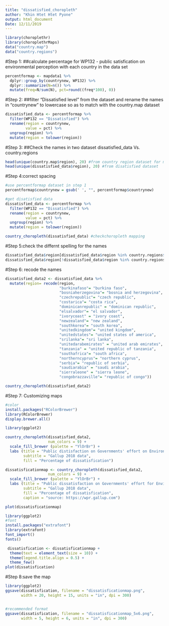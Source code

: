 ```yaml
---
title: "dissatisfied_choropleth"
author: "Khin Htet Htet Pyone"
output: html_document
Date: 12/11/2019
---
```


```r
library(choroplethr)
library(choroplethrMaps)
data("country.map")
data("country.regions")

```

#Step 1:
##calculate percentage for WP132 - public satisfication on environmental perception with each country in the data set

```r
percentformap <- mapdata1 %>%
  dplyr::group_by(countrynew, WP132) %>%
  dplyr::summarize(N=n()) %>%
  mutate(freq=N/sum(N), pct=round((freq*100), 0))
```

#Step 2:
##filter "Dissatisfied level" from the dataset and rename the names in "countrynew" to lowercase so as to match with the country.map dataset

```r
dissatisfied_data <- percentformap %>% 
  filter(WP132 == "Dissatisfied") %>% 
  rename(region = countrynew,
         value = pct) %>% 
  ungroup(region) %>% 
  mutate(region = tolower(region))

```

#Step 3:
##Check the names in two dataset dissatisfied_data Vs. country.regions

```r
head(unique(country.map$region), 20) #from country region dataset for mapping
head(unique(dissatisfied_data$region), 20) #from disatisfied dataset
```

#Step 4:correct spacing 

```r
#use percentformap dataset in step 1 
percentformap$countrynew = gsub(' ', "", percentformap$countrynew)

#get disatisfied data 
dissatisfied_data <- percentformap %>% 
  filter(WP132 == "Dissatisfied") %>% 
  rename(region = countrynew,
         value = pct) %>% 
  ungroup(region) %>% 
  mutate(region = tolower(region))

country_choropleth(dissatisfied_data) #checkchoropleth mapping

```

#Step 5:check the differnt spelling for the names 

```r
dissatisfied_data$region[dissatisfied_data$region %in% country.regions$region] #same names  
dissatisfied_data$region[!dissatisfied_data$region %in% country.regions$region]c#different names 


```

#Step 6: recode the names 

```r
dissatisfied_data2 <- dissatisfied_data %>% 
  mutate(region= recode(region,
                        "burkinafaso"= "burkina faso",
                        "bosniaherzegovina"= "bosnia and herzegovina",
                        "czechrepublic"= "czech republic",
                        "costarica"= "costa rica",
                        "dominicanrepublic" = "dominican republic",
                        "elsalvador"= "el salvador",
                        "ivorycoast" = "ivory coast",
                        "newzealand"= "new zealand",
                        "southkorea"= "south korea",
                        "unitedkingdom"= "united kingdom",
                        "unitedstates"= "united states of america",
                        "srilanka"= "sri lanka",
                        "unitedarabemirates" = "united arab emirates",
                        "tanzania" = "united republic of tanzania",
                        "southafrica"= "south africa",
                        "northerncyprus"= "northern cyprus",
                        "serbia"= "republic of serbia",
                        "saudiarabia" = "saudi arabia",
                        "sierraleone" = "sierra leone",
                        "congobrazzaville"= "republic of congo"))

country_choropleth(dissatisfied_data2)
```

#Step 7: Customizing maps 
```r
#color
install.packages("RColorBrewer")
library(RColorBrewer)
display.brewer.all()

library(ggplot2)

country_choropleth(dissatisfied_data2,
                   num_colors = 9) +
  scale_fill_brewer (palette = "YlOrBr") +
  labs (title = "Public distisfaction on Governments' effort on Environmental Preservation by Country",
        subtitle = "Gallup 2018 data",
        fill = "Percentage of dissatisfication")

dissatisficationmap <- country_choropleth(dissatisfied_data2,
                   num_colors = 9) +
  scale_fill_brewer (palette = "YlOrBr") +
  labs (title = "Public dissatisfaction on Governments' effort for Environmental Preservation by Country",
        subtitle = "Gallup 2018 data",
        fill = "Percentage of dissatisfication",
        caption = "source: https://wpr.gallup.com")

plot(dissatisficationmap)

library(ggplot2)
#font
install.packages("extrafont")
library(extrafont)
font_import()
fonts()

 dissatisfication <- dissatisficationmap + 
  theme(text = element_text(size = 10)) + 
  theme(legend.title.align = 0.5) + 
  theme_few()
plot(dissatisfication)

```

#Step 8:save the map 
```r

library(ggplot2)
ggsave(dissatisfication, filename = "dissatisficationmap.png", 
       width = 20, height = 15, units = "in", dpi = 300)


#recommended format 
ggsave(dissatisfication, filename = "dissatisficationmap_5x6.png", 
       width = 5, height = 6, units = "in", dpi = 300)
```


